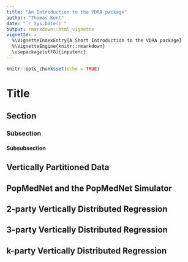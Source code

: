 ```yaml
---
title: "An Introduction to the VDRA package"
author: "Thomas Kent"
date: "`r Sys.Date()`"
output: rmarkdown::html_vignette
vignette: >
  %\VignetteIndexEntry{A Short Introduction to the VDRA package}
  %\VignetteEngine{knitr::rmarkdown}
  \usepackage[utf8]{inputenc}
---
```


```r
knitr::opts_chunk$set(echo = TRUE)
```

# Title

## Section

### Subsection

#### Subsubsection

## Vertically Partitioned Data

## PopMedNet and the PopMedNet Simulator

## 2-party Vertically Distributed Regression

## 3-party Vertically Distributed Regression

## k-party Vertically Distributed Regression

